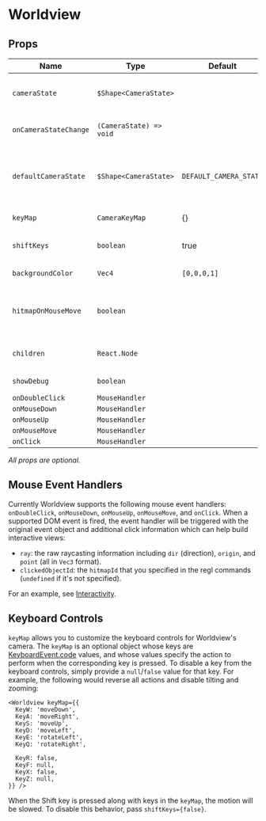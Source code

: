 # Worldview

## Props

| Name                  | Type                    | Default                | Description                                                                                             |
| --------------------- | ----------------------- | ---------------------- | ------------------------------------------------------------------------------------------------------- |
| `cameraState`         | `$Shape<CameraState>`   |                        | control the [cameraState](#/docs/api/camera), must use with `onCameraStateChange`                       |
| `onCameraStateChange` | `(CameraState) => void` |                        | callback whenever the camera state changes                                                              |
| `defaultCameraState`  | `$Shape<CameraState>`   | `DEFAULT_CAMERA_STATE` | pass in this prop to turn Worldview to an uncontrolled component. `onCameraStateChange` will be ignored |
| `keyMap`              | `CameraKeyMap`          | {}                     | override default Worldview hotkeys                                                                      |
| `shiftKeys`           | `boolean`               | true                   | enable/disable shift modifier for keyboard controls                                                     |
| `backgroundColor`     | `Vec4`                  | `[0,0,0,1]`            | change the scene background color                                                                       |
| `hitmapOnMouseMove`   | `boolean`               |                        | if enabled, the clicked objectId will be returned from the mouse event handler                          |
| `children`            | `React.Node`            |                        | regl components to render inside the Worldview                                                          |
| `showDebug`           | `boolean`               |                        | show debug information                                                                                  |
| `onDoubleClick`       | `MouseHandler`          |                        |                                                                                                         |
| `onMouseDown`         | `MouseHandler`          |                        |                                                                                                         |
| `onMouseUp`           | `MouseHandler`          |                        |                                                                                                         |
| `onMouseMove`         | `MouseHandler`          |                        |                                                                                                         |
| `onClick`             | `MouseHandler`          |                        |                                                                                                         |

_All props are optional._

## Mouse Event Handlers

Currently Worldview supports the following mouse event handlers: `onDoubleClick`, `onMouseDown`, `onMouseUp`, `onMouseMove`, and `onClick`. When a supported DOM event is fired, the event handler will be triggered with the original event object and additional click information which can help build interactive views:

- `ray`: the raw raycasting information including `dir` (direction), `origin`, and `point` (all in `Vec3` format).
- `clickedObjectId`: the `hitmapId` that you specified in the regl commands (`undefined` if it's not specified).

For an example, see [Interactivity](#/docs/examples/interactivity).

## Keyboard Controls

`keyMap` allows you to customize the keyboard controls for Worldview's camera. The `keyMap` is an optional object whose keys are [KeyboardEvent.code](https://developer.mozilla.org/en-US/docs/Web/API/KeyboardEvent/code) values, and whose values specify the action to perform when the corresponding key is pressed. To disable a key from the keyboard controls, simply provide a `null`/`false` value for that key. For example, the following would reverse all actions and disable tilting and zooming:

    <Worldview keyMap={{
      KeyW: 'moveDown',
      KeyA: 'moveRight',
      KeyS: 'moveUp',
      KeyD: 'moveLeft',
      KeyE: 'rotateLeft',
      KeyQ: 'rotateRight',

      KeyR: false,
      KeyF: null,
      KeyX: false,
      KeyZ: null,
    }} />

When the Shift key is pressed along with keys in the `keyMap`, the motion will be slowed. To disable this behavior, pass `shiftKeys={false}`.
